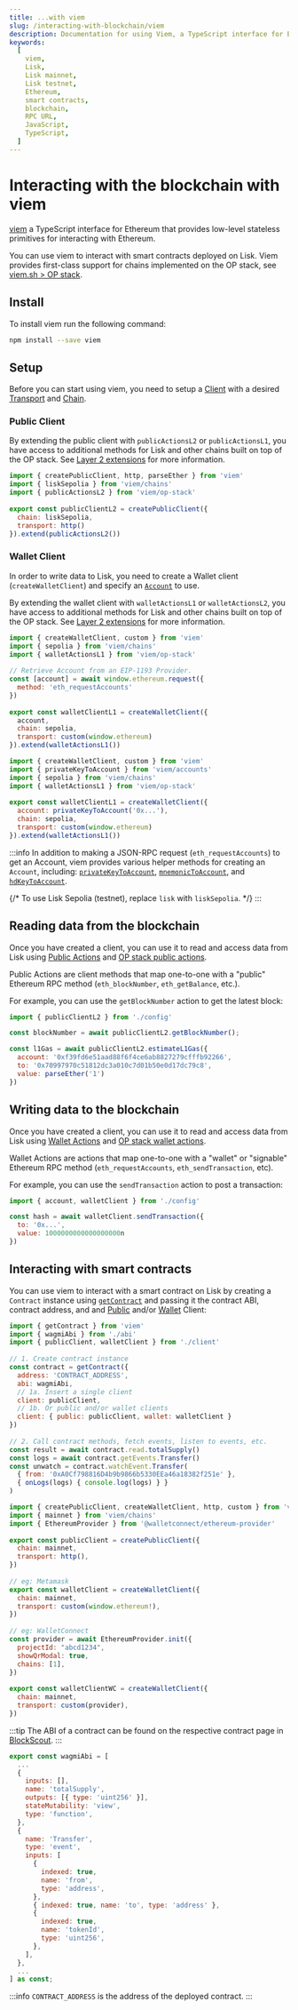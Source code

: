 ```yaml
---
title: ...with viem
slug: /interacting-with-blockchain/viem
description: Documentation for using Viem, a TypeScript interface for EVM-compatible blockchains. This page covers installation, setup, and various functionalities such as reading and writing blockchain data and interacting with smart contracts on Lisk.
keywords:
  [
    viem,
    Lisk,
    Lisk mainnet,
    Lisk testnet,
    Ethereum,
    smart contracts,
    blockchain,
    RPC URL,
    JavaScript,
    TypeScript,
  ]
---
```



# Interacting with the blockchain with viem

[viem](https://viem.sh/) a TypeScript interface for Ethereum that provides low-level stateless primitives for interacting with Ethereum.

You can use viem to interact with smart contracts deployed on Lisk.
Viem provides first-class support for chains implemented on the OP stack, see [viem.sh > OP stack](https://viem.sh/op-stack).

## Install

To install viem run the following command:

```bash
npm install --save viem
```

## Setup

Before you can start using viem, you need to setup a [Client](https://viem.sh/op-stack/client) with a desired [Transport](https://viem.sh/docs/clients/intro.html#transports) and [Chain](https://viem.sh/docs/chains/introduction).

### Public Client

By extending the public client with `publicActionsL2` or `publicActionsL1`, you have access to additional methods for Lisk and other chains built on top of the OP stack.
See [Layer 2 extensions](https://viem.sh/op-stack/client#layer-2-extensions) for more information.

```javascript title="config.ts"
import { createPublicClient, http, parseEther } from 'viem'
import { liskSepolia } from 'viem/chains'
import { publicActionsL2 } from 'viem/op-stack'
 
export const publicClientL2 = createPublicClient({
  chain: liskSepolia,
  transport: http()
}).extend(publicActionsL2()) 
```

### Wallet Client

In order to write data to Lisk, you need to create a Wallet client (`createWalletClient`) and specify an [`Account`](https://ethereum.org/en/developers/docs/accounts/) to use.

By extending the wallet client with `walletActionsL1` or `walletActionsL2`, you have access to additional methods for Lisk and other chains built on top of the OP stack.
See [Layer 2 extensions](https://viem.sh/op-stack/client#layer-2-extensions) for more information.

<Tabs>
<TabItem value="jsonrpc" label="JSON-RPC Account">

```js title="config.ts"
import { createWalletClient, custom } from 'viem'
import { sepolia } from 'viem/chains'
import { walletActionsL1 } from 'viem/op-stack'
 
// Retrieve Account from an EIP-1193 Provider.
const [account] = await window.ethereum.request({ 
  method: 'eth_requestAccounts'
}) 
 
export const walletClientL1 = createWalletClient({
  account, 
  chain: sepolia,
  transport: custom(window.ethereum)
}).extend(walletActionsL1())
```

</TabItem>
<TabItem value="local" label="Local Account">

```js title="config.ts"
import { createWalletClient, custom } from 'viem'
import { privateKeyToAccount } from 'viem/accounts'
import { sepolia } from 'viem/chains'
import { walletActionsL1 } from 'viem/op-stack'
 
export const walletClientL1 = createWalletClient({
  account: privateKeyToAccount('0x...'), 
  chain: sepolia,
  transport: custom(window.ethereum)
}).extend(walletActionsL1())
```

</TabItem>
</Tabs>

:::info
In addition to making a JSON-RPC request (`eth_requestAccounts`) to get an Account, viem provides various helper methods for creating an `Account`, including: [`privateKeyToAccount`](https://viem.sh/docs/accounts/privateKey.html), [`mnemonicToAccount`](https://viem.sh/docs/accounts/mnemonic.html), and [`hdKeyToAccount`](https://viem.sh/docs/accounts/hd.html).
 
{/* To use Lisk Sepolia (testnet), replace `lisk` with `liskSepolia`.
 */}
:::

## Reading data from the blockchain

Once you have created a client, you can use it to read and access data from Lisk using [Public Actions](https://viem.sh/docs/actions/public/introduction) and [OP stack public actions](https://viem.sh/op-stack/client#layer-2-extensions).

Public Actions are client methods that map one-to-one with a "public" Ethereum RPC method (`eth_blockNumber`, `eth_getBalance`, etc.).

For example, you can use the `getBlockNumber` action to get the latest block:

```javascript 
import { publicClientL2 } from './config'

const blockNumber = await publicClientL2.getBlockNumber();

const l1Gas = await publicClientL2.estimateL1Gas({ 
  account: '0xf39fd6e51aad88f6f4ce6ab8827279cfffb92266', 
  to: '0x70997970c51812dc3a010c7d01b50e0d17dc79c8', 
  value: parseEther('1') 
}) 
```


## Writing data to the blockchain

Once you have created a client, you can use it to read and access data from Lisk using [Wallet Actions](https://viem.sh/docs/actions/wallet/introduction) and [OP stack wallet actions](https://viem.sh/op-stack/client#layer-2-extensions).

Wallet Actions are actions that map one-to-one with a "wallet" or "signable" Ethereum RPC method (`eth_requestAccounts`, `eth_sendTransaction`, etc). 

For example, you can use the `sendTransaction` action to post a transaction:

```javascript
import { account, walletClient } from './config'

const hash = await walletClient.sendTransaction({ 
  to: '0x...',
  value: 1000000000000000000n
})
```

## Interacting with smart contracts

You can use viem to interact with a smart contract on Lisk by creating a `Contract` instance using [`getContract`](https://viem.sh/docs/contract/getContract.html) and passing it the contract ABI, contract address, and and [Public](https://viem.sh/docs/clients/public.html) and/or [Wallet](https://viem.sh/docs/clients/wallet.html) Client:

<Tabs>
<TabItem value="example" label="example.ts">

```js title="example.ts"
import { getContract } from 'viem'
import { wagmiAbi } from './abi'
import { publicClient, walletClient } from './client'
 
// 1. Create contract instance
const contract = getContract({
  address: 'CONTRACT_ADDRESS',
  abi: wagmiAbi,
  // 1a. Insert a single client
  client: publicClient,
  // 1b. Or public and/or wallet clients
  client: { public: publicClient, wallet: walletClient }
})
 
// 2. Call contract methods, fetch events, listen to events, etc.
const result = await contract.read.totalSupply()
const logs = await contract.getEvents.Transfer()
const unwatch = contract.watchEvent.Transfer(
  { from: '0xA0Cf798816D4b9b9866b5330EEa46a18382f251e' },
  { onLogs(logs) { console.log(logs) } }
)
```

</TabItem>
<TabItem value="client" label="client.ts">

```js title="client.ts"
import { createPublicClient, createWalletClient, http, custom } from 'viem'
import { mainnet } from 'viem/chains'
import { EthereumProvider } from '@walletconnect/ethereum-provider'
 
export const publicClient = createPublicClient({
  chain: mainnet,
  transport: http(),
})
 
// eg: Metamask
export const walletClient = createWalletClient({
  chain: mainnet,
  transport: custom(window.ethereum!),
})
 
// eg: WalletConnect
const provider = await EthereumProvider.init({
  projectId: "abcd1234",
  showQrModal: true,
  chains: [1],
})
 
export const walletClientWC = createWalletClient({
  chain: mainnet,
  transport: custom(provider),
})
```

</TabItem>
<TabItem value="abi" label="abi.ts">

:::tip
The ABI of a contract can be found on the respective contract page in [BlockScout](https://sepolia-blockscout.lisk.com/).
:::

```js title="abi.ts"
export const wagmiAbi = [
  ...
  {
    inputs: [],
    name: 'totalSupply',
    outputs: [{ type: 'uint256' }],
    stateMutability: 'view',
    type: 'function',
  },
  {
    name: 'Transfer',
    type: 'event',
    inputs: [
      {
        indexed: true,
        name: 'from',
        type: 'address',
      },
      { indexed: true, name: 'to', type: 'address' },
      {
        indexed: true,
        name: 'tokenId',
        type: 'uint256',
      },
    ],
  },
  ...
] as const;
```
</TabItem>
</Tabs>

:::info
`CONTRACT_ADDRESS` is the address of the deployed contract.
:::